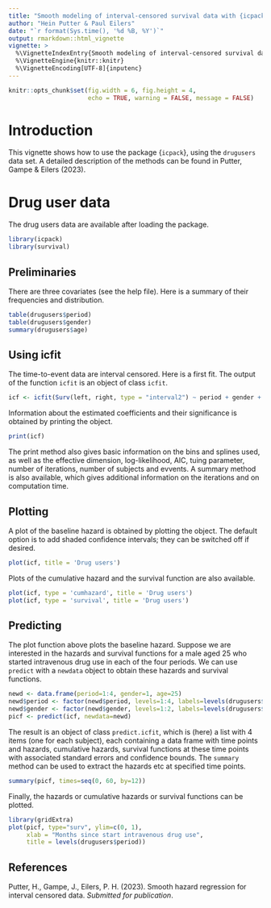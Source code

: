 ---
title: "Smooth modeling of interval-censored survival data with {icpack}"
author: "Hein Putter & Paul Eilers"
date: "`r format(Sys.time(), '%d %B, %Y')`"
output: rmarkdown::html_vignette
vignette: >
  %\VignetteIndexEntry{Smooth modeling of interval-censored survival data with {icpack}}
  %\VignetteEngine{knitr::knitr}
  %\VignetteEncoding[UTF-8]{inputenc}
---


```{r global_options, include=FALSE}
knitr::opts_chunk$set(fig.width = 6, fig.height = 4,
                      echo = TRUE, warning = FALSE, message = FALSE)
```

# Introduction

This vignette shows how to use the package {`icpack`}, using the `drugusers` data set. A detailed description of the methods can be found in Putter, Gampe \& Eilers (2023).

# Drug user data

The drug users data are available after loading the package.

```{r icpack}
library(icpack)
library(survival)
```

## Preliminaries

There are three covariates (see the help file). Here is a summary of their frequencies and distribution.

```{r dusersummary}
table(drugusers$period)
table(drugusers$gender)
summary(drugusers$age)
```

## Using icfit

The time-to-event data are interval censored. Here is a first fit. The output of the function `icfit` is an object of class `icfit`.

```{r icf1}
icf <- icfit(Surv(left, right, type = "interval2") ~ period + gender + age, data = drugusers)
```

Information about the estimated coefficients and their significance is obtained by printing the object.

```{r printicf}
print(icf)
```

The print method also gives basic information on the bins and splines used, as well as the effective dimension, log-likelihood, AIC, tuing parameter, number of iterations, number of subjects and evvents. A summary method is also available, which gives additional information on the iterations and on computation time.

## Plotting

A plot of the baseline hazard is obtained by plotting the object. The default option is to add shaded confidence intervals; they can be switched off if desired.

```{r ploticf}
plot(icf, title = 'Drug users')
```

Plots of the cumulative hazard and the survival function are also available.

```{r ploticfit2}
plot(icf, type = 'cumhazard', title = 'Drug users')
plot(icf, type = 'survival', title = 'Drug users')
```

## Predicting

The plot function above plots the baseline hazard. Suppose we are interested in the hazards and survival functions for a male aged 25 who started intravenous drug use in each of the four periods. We can use `predict` with a `newdata` object to obtain these hazards and survival functions.

```{r predict}
newd <- data.frame(period=1:4, gender=1, age=25)
newd$period <- factor(newd$period, levels=1:4, labels=levels(drugusers$period))
newd$gender <- factor(newd$gender, levels=1:2, labels=levels(drugusers$gender))
picf <- predict(icf, newdata=newd)
```

The result is an object of class `predict.icfit`, which is (here) a list with 4 items (one for each subject), each containing a data frame with time points and hazards, cumulative hazards, survival functions at these time points with associated standard errors and confidence bounds. The `summary` method can be used to extract the hazards etc at specified time points.

```{r summarypredicticfit}
summary(picf, times=seq(0, 60, by=12))
```

Finally, the hazards or cumulative hazards or survival functions can be plotted.

```{r plotpredicticfit}
library(gridExtra)
plot(picf, type="surv", ylim=c(0, 1),
     xlab = "Months since start intravenous drug use",
     title = levels(drugusers$period))
```

## References

Putter, H., Gampe, J., Eilers, P. H. (2023). Smooth hazard regression for interval censored data. _Submitted for publication_.